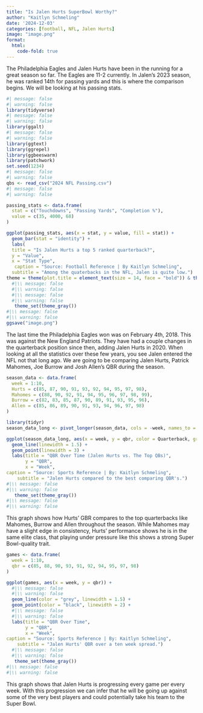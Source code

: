 ```yaml
---
title: "Is Jalen Hurts SuperBowl Worthy?"
author: "Kaitlyn Schmeling"
date: '2024-12-03'
categories: [football, NFL, Jalen Hurts]
image: "image.png"
format: 
  html:
    code-fold: true
---
```

The Philadelphia Eagles and Jalen Hurts have been in the running for a great season so far. The Eagles are 11-2 currently. In Jalen's 2023 season, he was ranked 14th for passing yards and this is where the comparison begins. We will be looking at his passing stats.

```r
#| message: false
#| warning: false
library(tidyverse)
#| message: false
#| warning: false
library(ggalt)
#| message: false
#| warning: false
library(ggtext)
library(ggrepel)
library(ggbeeswarm)
library(patchwork)
set.seed(1234)
#| message: false
#| warning: false
qbs <- read_csv("2024 NFL Passing.csv")
#| message: false
#| warning: false

passing_stats <- data.frame(
  stat = c("Touchdowns", "Passing Yards", "Completion %"),
  value = c(35, 4000, 68)
)

ggplot(passing_stats, aes(x = stat, y = value, fill = stat)) +
  geom_bar(stat = "identity") +
  labs(
  title = "Is Jalen Hurts a top 5 ranked quarterback?", 
  y = "Value",
  x = "Stat Type",
   caption = "Source: Football Reference | By Kaitlyn Schmeling",
  subtitle = "Among the quaterbacks in the NFL, Jalen is quite low.")
theme = theme(plot.title = element_text(size = 14, face = "bold")) & theme(plot.subtitle = element_text(size=8))
  #|\\ message: false
  #|\\ warning: false 
  #|\\ message: false
  #|\\ warning: false 
   theme_set(theme_gray())
#|\\ message: false
#|\\ warning: false 
ggsave("image.png")
```
The last time the Philadelphia Eagles won was on February 4th, 2018. This was against the New England Patriots. They have had a couple changes in the quarterback position since then, adding Jalen Hurts in 2020. When looking at all the statistics over these few years, you see Jalen entered the NFL not that long ago. We are going to be comparing Jalen Hurts, Patrick Mahomes, Joe Burrow and Josh Allen's QBR during the season.

```r
season_data <- data.frame(
  week = 1:10,
  Hurts = c(85, 87, 90, 91, 93, 92, 94, 95, 97, 98), 
  Mahomes = c(88, 90, 92, 91, 94, 95, 96, 97, 98, 99),
  Burrow = c(82, 83, 85, 87, 90, 89, 91, 93, 95, 96),
  Allen = c(85, 86, 89, 90, 91, 93, 94, 96, 97, 98)
)

library(tidyr)
season_data_long <- pivot_longer(season_data, cols = -week, names_to = "Quarterback", values_to = "qbr")

ggplot(season_data_long, aes(x = week, y = qbr, color = Quarterback, group = Quarterback)) +
  geom_line(linewidth = 1.5) +
  geom_point(linewidth = 3) +
  labs(title = "QBR Over Time (Jalen Hurts vs. The Top QBs)",
       y = "QBR", 
       x = "Week",
caption = "Source: Sports Reference | By: Kaitlyn Schmeling",
    subtitle = "Jalen Hurts compared to the best comparing QBR's.")
#|\\ message: false
#|\\ warning: false 
   theme_set(theme_gray())
#|\\ message: false
#|\\ warning: false 
```
This graph shows how Hurts' GBR compares to the top quarterbacks like Mahomes, Burrow and Allen throughout the season. While Mahomes may have a slight edge in consistency, Hurts' performance shows he is in the same elite class, that playing under pressure like this shows a strong Super Bowl-quality trait. 


```r
games <- data.frame(
  week = 1:10,
  qbr = c(85, 88, 90, 93, 91, 92, 94, 95, 97, 98)  
)

ggplot(games, aes(x = week, y = qbr)) +
  #|\\ message: false
  #|\\ warning: false 
  geom_line(color = "grey", linewidth = 1.5) +
  geom_point(color = "black", linewidth = 2) +
  #|\\ message: false
  #|\\ warning: false 
  labs(title = "QBR Over Time",
       y = "QBR", 
       x = "Week",
caption = "Source: Sports Reference | By: Kaitlyn Schmeling",
    subtitle = "Jalen Hurts' QBR over a ten week spread.")
  #|\\ message: false
  #|\\ warning: false 
   theme_set(theme_gray())
#|\\ message: false
#|\\ warning: false 
```
This graph shows that Jalen Hurts is progressing every game per every week. With this progression we can infer that he will be going up against some of the very best players and could potentially take his team to the Super Bowl.
